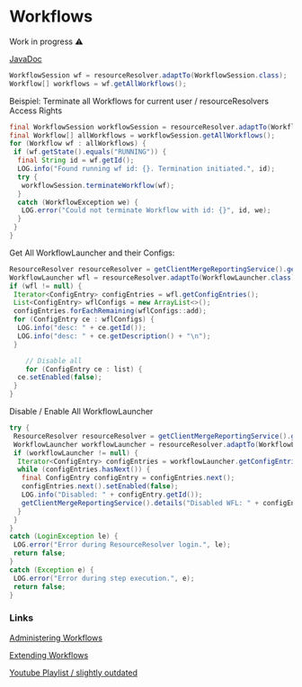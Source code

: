 # Workflows

<div class="alert alert--warning" role="alert">
    Work in progress ⚠️
</div>

[JavaDoc](https://helpx.adobe.com/experience-manager/6-3/sites/developing/using/reference-materials/javadoc/com/adobe/granite/workflow/WorkflowSession.html)

```java
WorkflowSession wf = resourceResolver.adaptTo(WorkflowSession.class);
Workflow[] workflows = wf.getAllWorkflows();
```

Beispiel: Terminate all Workflows for current user / resourceResolvers Access Rights

```java
final WorkflowSession workflowSession = resourceResolver.adaptTo(WorkflowSession.class);
final Workflow[] allWorkflows = workflowSession.getAllWorkflows();
for (Workflow wf : allWorkflows) {
 if (wf.getState().equals("RUNNING")) {
  final String id = wf.getId();
  LOG.info("Found running wf id: {}. Termination initiated.", id);
  try {
   workflowSession.terminateWorkflow(wf);
  }
  catch (WorkflowException we) {
   LOG.error("Could not terminate Workflow with id: {}", id, we);
  }
 }
}
```

Get All WorkflowLauncher and their Configs:

```java
ResourceResolver resourceResolver = getClientMergeReportingService().getResourceResolver();
WorkflowLauncher wfl = resourceResolver.adaptTo(WorkflowLauncher.class);
if (wfl != null) {
 Iterator<ConfigEntry> configEntries = wfl.getConfigEntries();
 List<ConfigEntry> wflConfigs = new ArrayList<>();
 configEntries.forEachRemaining(wflConfigs::add);
 for (ConfigEntry ce : wflConfigs) {
  LOG.info("desc: " + ce.getId());
  LOG.info("desc: " + ce.getDescription() + "\n");
 }

    // Disable all
    for (ConfigEntry ce : list) {
  ce.setEnabled(false);
 }
}
```

Disable / Enable All WorkflowLauncher

```java
try {
 ResourceResolver resourceResolver = getClientMergeReportingService().getResourceResolver();
 WorkflowLauncher workflowLauncher = resourceResolver.adaptTo(WorkflowLauncher.class);
 if (workflowLauncher != null) {
  Iterator<ConfigEntry> configEntries = workflowLauncher.getConfigEntries();
  while (configEntries.hasNext()) {
   final ConfigEntry configEntry = configEntries.next();
   configEntries.next().setEnabled(false);
   LOG.info("Disabled: " + configEntry.getId());
   getClientMergeReportingService().details("Disabled WFL: " + configEntry.getId());
  }
 }
}
catch (LoginException le) {
 LOG.error("Error during ResourceResolver login.", le);
 return false;
}
catch (Exception e) {
 LOG.error("Error during step execution.", e);
 return false;
}
```

### Links

[Administering Workflows](https://docs.adobe.com/content/help/en/experience-manager-64/administering/operations/workflows.html)

[Extending Workflows](https://docs.adobe.com/content/help/en/experience-manager-64/developing/extending-aem/extending-workflows/workflows.html)

[Youtube Playlist / slightly outdated](https://www.youtube.com/playlist?list=PLAyP-K1LNAolxbfGAIFlBas9HW4EciArd)
